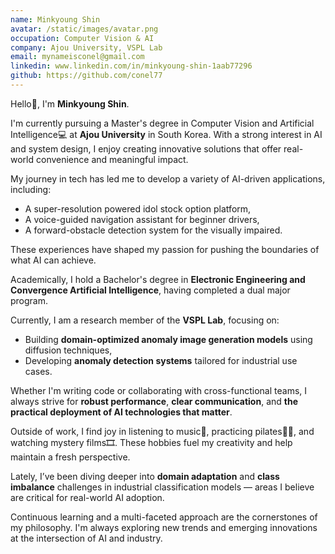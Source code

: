 ```yaml
---
name: Minkyoung Shin
avatar: /static/images/avatar.png
occupation: Computer Vision & AI
company: Ajou University, VSPL Lab
email: mynameisconel@gmail.com
linkedin: www.linkedin.com/in/minkyoung-shin-1aab77296
github: https://github.com/conel77
---
```


Hello👋, I'm **Minkyoung Shin**.

I'm currently pursuing a Master's degree in Computer Vision and Artificial Intelligence💻 at **Ajou University** in South Korea. With a strong interest in AI and system design, I enjoy creating innovative solutions that offer real-world convenience and meaningful impact.

My journey in tech has led me to develop a variety of AI-driven applications, including:
- A super-resolution powered idol stock option platform,
- A voice-guided navigation assistant for beginner drivers,
- A forward-obstacle detection system for the visually impaired.

These experiences have shaped my passion for pushing the boundaries of what AI can achieve.

Academically, I hold a Bachelor's degree in **Electronic Engineering and Convergence Artificial Intelligence**, having completed a dual major program.

Currently, I am a research member of the **VSPL Lab**, focusing on:
- Building **domain-optimized anomaly image generation models** using diffusion techniques,
- Developing **anomaly detection systems** tailored for industrial use cases.

Whether I'm writing code or collaborating with cross-functional teams, I always strive for **robust performance**, **clear communication**, and **the practical deployment of AI technologies that matter**.

Outside of work, I find joy in listening to music🎵, practicing pilates🧘‍♂️, and watching mystery films🎞. These hobbies fuel my creativity and help maintain a fresh perspective.

Lately, I’ve been diving deeper into **domain adaptation** and **class imbalance** challenges in industrial classification models — areas I believe are critical for real-world AI adoption.

Continuous learning and a multi-faceted approach are the cornerstones of my philosophy. I'm always exploring new trends and emerging innovations at the intersection of AI and industry.